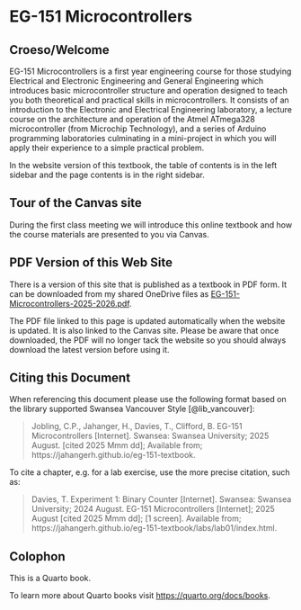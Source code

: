 # EG-151 Microcontrollers {.unnumbered}
## Croeso/Welcome

EG-151 Microcontrollers is a first year engineering course for those studying Electrical and Electronic Engineering and General Engineering which introduces basic microcontroller structure and operation designed to teach you both theoretical and practical skills in microcontrollers. It consists of an introduction to the Electronic and Electrical Engineering laboratory, a lecture course on the architecture and operation of the Atmel ATmega328 microcontroller (from Microchip Technology), and a series of Arduino programming laboratories culminating in a mini-project in which you will apply their experience to a simple practical problem.

In the website version of this textbook, the table of contents is in the left sidebar and the page contents is in the right sidebar.

## Tour of the Canvas site {.unnumbered}

During the first class meeting we will introduce this online textbook and how the course materials are presented to you via Canvas.

## PDF Version of this Web Site {.unnumbered}

There is a version of this site that is published as a textbook in PDF form. It can be downloaded from my shared OneDrive files as
[EG-151-Microcontrollers-2025-2026.pdf](https://swanseauniversity-my.sharepoint.com/:b:/g/personal/c_p_jobling_swansea_ac_uk/EcK5Url-0ktGld4PwkwTfQ8B3Z22cahvyj2pBEDaogkr7A?e=TwdKGK).

The PDF file linked to this page is updated automatically when the website is updated. It is also linked to the Canvas site. Please be aware that once downloaded, the PDF will no longer tack the website so you should always download the latest version before using it.


## Citing this Document {.unnumbered}
When referencing this document please use the following format based on the library supported Swansea Vancouver Style [@lib_vancouver]:

> Jobling, C.P., Jahanger, H., Davies, T., Clifford, B. EG-151 Microcontrollers [Internet]. Swansea: Swansea University; 2025 August. [cited 2025 Mmm dd]; Available from; https://jahangerh.github.io/eg-151-textbook.

To cite a chapter, e.g. for a lab exercise, use the more precise citation, such as:

> Davies, T. Experiment 1: Binary Counter [Internet]. Swansea: Swansea University; 2024 August. EG-151 Microcontrollers [Internet]; 2025 August [cited 2025 Mmm dd]; [1 screen]. Available from; https://jahangerh.github.io/eg-151-textbook/labs/lab01/index.html.

## Colophon {.unnumbereD}

This is a Quarto book.

To learn more about Quarto books visit <https://quarto.org/docs/books>.
